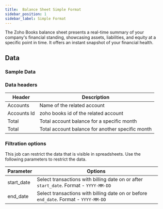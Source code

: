 ```yaml
---
title:  Balance Sheet Simple Format
sidebar_position: 1
sidebar_label: Simple Format
---
```


The Zoho Books balance sheet presents a real-time summary of your company's financial standing, showcasing assets, liabilities, and equity at a specific point in time. It offers an instant snapshot of your financial health. 

<AddJob
  template="gsheet_zoho_books_simple_balance_sheet"
/>


## Data

### Sample Data

<Gsheet
  src="https://docs.google.com/spreadsheets/d/1-gX-uq5YrTW-6gQJYM-mNXitEOfJLTiQCvPtV8CR1Yc/edit#gid=1264590396"
/>


### Data headers

| Header | Description |
|----|----|
| Accounts | Name of the related account |
| Accounts Id | zoho books id of the related account |
| Total |  Total account balance for a specific month |
| Total |  Total account balance for another specific month |


### Filtration options

This job can restrict the data that is visible in spreadsheets. Use the following parameters to restrict the data.

| Parameter | Options |
|----|----|
| start_date | Select transactions with billing date on or after `start_date`. Format - `YYYY-MM-DD` |
| end_date | Select transactions with billing date on or before `end_date`. Format - `YYYY-MM-DD` |

<!---
## Others

### Similar jobs

Similar sort of data can be achieved by using get accounting transaction job and filtering it by invoice type. 

### Reports that use this job

Here are some of the report templates that use this job: 
-->
